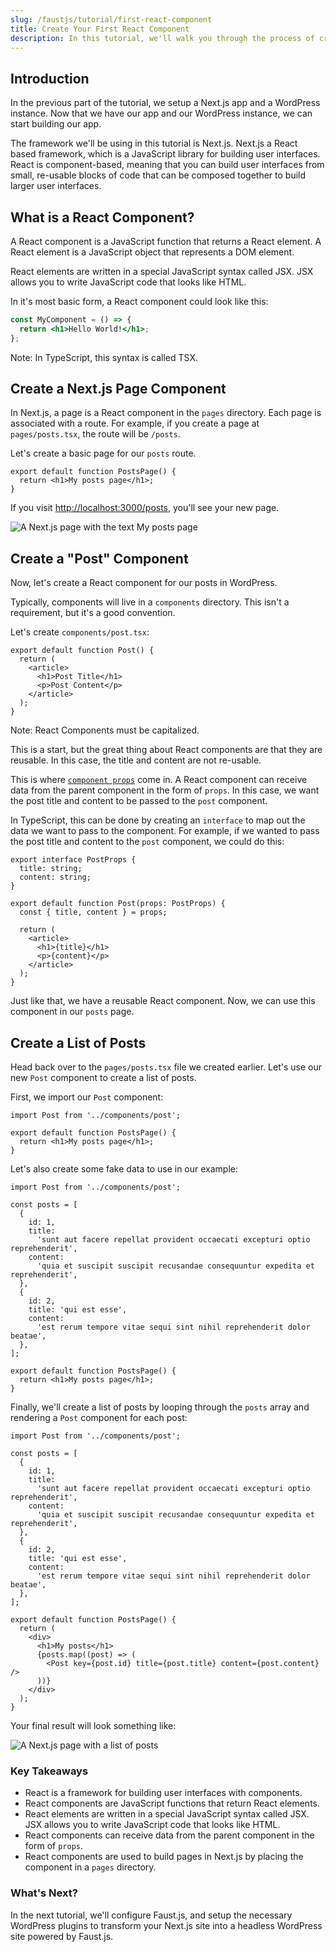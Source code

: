 ```yaml
---
slug: /faustjs/tutorial/first-react-component
title: Create Your First React Component
description: In this tutorial, we'll walk you through the process of creating your first React component.
---
```


## Introduction

In the previous part of the tutorial, we setup a Next.js app and a WordPress instance. Now that we have our app and our WordPress instance, we can start building our app.

The framework we'll be using in this tutorial is Next.js. Next.js a React based framework, which is a JavaScript library for building user interfaces. React is component-based, meaning that you can build user interfaces from small, re-usable blocks of code that can be composed together to build larger user interfaces.

## What is a React Component?

A React component is a JavaScript function that returns a React element. A React element is a JavaScript object that represents a DOM element.

React elements are written in a special JavaScript syntax called JSX. JSX allows you to write JavaScript code that looks like HTML.

In it's most basic form, a React component could look like this:

```jsx
const MyComponent = () => {
  return <h1>Hello World!</h1>;
};
```

Note: In TypeScript, this syntax is called TSX.

## Create a Next.js Page Component

In Next.js, a page is a React component in the `pages` directory. Each page is associated with a route. For example, if you create a page at `pages/posts.tsx`, the route will be `/posts`.

Let's create a basic page for our `posts` route.

```tsx title=pages/posts.tsx
export default function PostsPage() {
  return <h1>My posts page</h1>;
}
```

If you visit [http://localhost:3000/posts](http://localhost:3000/posts), you'll see your new page.

<img
  src="/docs/img/first-react-component-next-page.png"
  alt="A Next.js page with the text My posts page"
/>

## Create a "Post" Component

Now, let's create a React component for our posts in WordPress.

Typically, components will live in a `components` directory. This isn't a requirement, but it's a good convention.

Let's create `components/post.tsx`:

```tsx title=components/post.tsx
export default function Post() {
  return (
    <article>
      <h1>Post Title</h1>
      <p>Post Content</p>
    </article>
  );
}
```

Note: React Components must be capitalized.

This is a start, but the great thing about React components are that they are reusable. In this case, the title and content are not re-usable.

This is where [`component props`](https://reactjs.org/docs/components-and-props.html) come in. A React component can receive data from the parent component in the form of `props`. In this case, we want the post title and content to be passed to the `post` component.

In TypeScript, this can be done by creating an `interface` to map out the data we want to pass to the component. For example, if we wanted to pass the post title and content to the `post` component, we could do this:

```tsx title=components/post.tsx {1-4,6}
export interface PostProps {
  title: string;
  content: string;
}

export default function Post(props: PostProps) {
  const { title, content } = props;

  return (
    <article>
      <h1>{title}</h1>
      <p>{content}</p>
    </article>
  );
}
```

Just like that, we have a reusable React component. Now, we can use this component in our `posts` page.

## Create a List of Posts

Head back over to the `pages/posts.tsx` file we created earlier. Let's use our new `Post` component to create a list of posts.

First, we import our `Post` component:

```tsx title=pages/posts.tsx {1}
import Post from '../components/post';

export default function PostsPage() {
  return <h1>My posts page</h1>;
}
```

Let's also create some fake data to use in our example:

```tsx title=pages/posts.tsx {3-17}
import Post from '../components/post';

const posts = [
  {
    id: 1,
    title:
      'sunt aut facere repellat provident occaecati excepturi optio reprehenderit',
    content:
      'quia et suscipit suscipit recusandae consequuntur expedita et reprehenderit',
  },
  {
    id: 2,
    title: 'qui est esse',
    content:
      'est rerum tempore vitae sequi sint nihil reprehenderit dolor beatae',
  },
];

export default function PostsPage() {
  return <h1>My posts page</h1>;
}
```

Finally, we'll create a list of posts by looping through the `posts` array and rendering a `Post` component for each post:

```tsx title=pages/posts.tsx {23-25}
import Post from '../components/post';

const posts = [
  {
    id: 1,
    title:
      'sunt aut facere repellat provident occaecati excepturi optio reprehenderit',
    content:
      'quia et suscipit suscipit recusandae consequuntur expedita et reprehenderit',
  },
  {
    id: 2,
    title: 'qui est esse',
    content:
      'est rerum tempore vitae sequi sint nihil reprehenderit dolor beatae',
  },
];

export default function PostsPage() {
  return (
    <div>
      <h1>My posts</h1>
      {posts.map((post) => (
        <Post key={post.id} title={post.title} content={post.content} />
      ))}
    </div>
  );
}
```

Your final result will look something like:

<img
  src="/docs/img/first-react-component-result.png"
  alt="A Next.js page with a list of posts"
/>

### Key Takeaways

  - React is a framework for building user interfaces with components.
  - React components are JavaScript functions that return React elements.
  - React elements are written in a special JavaScript syntax called JSX. JSX allows you to write JavaScript code that looks like HTML.
  - React components can receive data from the parent component in the form of `props`.
  - React components are used to build pages in Next.js by placing the component in a `pages` directory.

### What's Next?

In the next tutorial, we'll configure Faust.js, and setup the necessary WordPress plugins to transform your Next.js site into a headless WordPress site powered by Faust.js.
